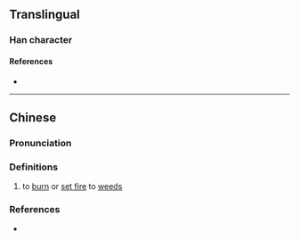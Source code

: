 {{character info/new}}
==Translingual==

===Han character===
{{Han char|rn=86|rad=火|as=06|sn=10|four=94811|canj=FHGU|ids=⿰火先}}

====References====
* {{Han ref|kx=0669.240|dkj=18995|dj=1078.260|hdz=32199.150|uh=70CD|ud=28877|bh=D276|bd=53878}}

----

==Chinese==
{{zh-forms}}

===Pronunciation===
{{zh-pron
|m=xiǎn
|c=sin2
|cat=
}}

===Definitions===
{{zh-hanzi}}

# to [[burn]] or [[set fire]] to [[weed]]s

===References===
* {{R:twedu|C06700}}